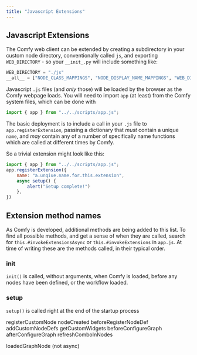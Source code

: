 ```yaml
---
title: "Javascript Extensions"
---
```


## Javascript Extensions

The Comfy web client can be extended by creating a subdirectory in your custom node directory, conventionally called `js`, and
exporting `WEB_DIRECTORY` - so your `__init_.py` will include something like:
```python
WEB_DIRECTORY = "./js"
__all__ = ["NODE_CLASS_MAPPINGS", "NODE_DISPLAY_NAME_MAPPINGS", "WEB_DIRECTORY"]
```

Javascript `.js` files (and _only_ those) will be loaded by the browser as the Comfy webpage loads. 
You will need to import `app` (at least) from the Comfy system files, which can be done with
```Javascript
import { app } from "../../scripts/app.js";
```

The basic deployment is to include a call in your `.js` file to `app.registerExtension`, passing a dictionary that
_must_ contain a unique `name`, and _may_ contain any of a number of specifically name functions which are called at different times
by Comfy.

So a trivial extension might look like this:

```Javascript
import { app } from "../../scripts/app.js";
app.registerExtension({ 
	name: "a.unqiue.name.for.this.extension",
	async setup() { 
		alert("Setup complete!")
	},
})
```

## Extension method names

As Comfy is developed, additional methods are being added to this list. To find all possible methods, and get a sense
of when they are called, search for `this.#invokeExtensionsAsync` or `this.#invokeExtensions` in `app.js`. At time of writing
these are the methods called, in their typical order.

### init

`init()` is called, without arguments, when Comfy is loaded, before any nodes have been defined, or the workflow loaded.





### setup

`setup()` is called right at the end of the startup process

registerCustomNode
nodeCreated
beforeRegisterNodeDef
addCustomNodeDefs
getCustomWidgets
beforeConfigureGraph
afterConfigureGraph
refreshComboInNodes

loadedGraphNode (not async)